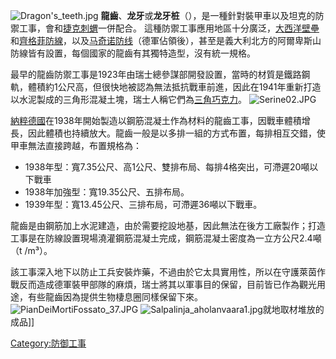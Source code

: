 {{expand|time=2015-12-12T14:02:07+00:00}}
{{unreferenced|time=2015-12-12T14:02:07+00:00}}
[[File:Dragon's_teeth.jpg|right]]
'''龍齒'''、'''龙牙'''或'''龙牙桩'''（{{lang-en|Dragon's teeth}}），是一種針對裝甲車以及坦克的防禦工事，會和[[捷克刺蝟|捷克刺蝟]]一併配合。
這種防禦工事應用地區十分廣泛，[[大西洋壁壘|大西洋壁壘]]和[[齊格菲防線|齊格菲防線]]，以及[[马奇诺防线|马奇诺防线]]（德軍佔領後），甚至是義大利北方的阿爾卑斯山防線皆有設置，每個國家的龍齒有其獨特造型，沒有統一規格。

最早的龍齒防禦工事是1923年由瑞士總參謀部開發設置，當時的材質是鐵路鋼軌，體積約1公尺高，但很快地被認為無法抵抗戰車前進，因此在1941年重新打造以水泥製成的三角形混凝土塊，瑞士人稱它們為[[三角巧克力|三角巧克力]]。
[[File:Serine02.JPG|left]]

[[納粹德國|納粹德國]]在1938年開始製造以鋼筋混凝土作為材料的龍齒工事，因戰車體積增長，因此體積也持續放大。龍齒一般是以多排一組的方式布置，每排相互交錯，使甲車無法直接跨越，布置規格為：
*1938年型：寬7.35公尺、高1公尺、雙排布局、每排4格突出，可滯遲20噸以下戰車
*1938年加強型：寬19.35公尺、五排布局。
*1939年型：寬13.45公尺、三排布局，可滯遲36噸以下戰車。

龍齒是由鋼筋加上水泥建造，由於需要挖設地基，因此無法在後方工廠製作；打造工事是在防線設置現場澆灌鋼筋混凝土完成，鋼筋混凝土密度為一立方公尺2.4噸（t /m³）。

該工事深入地下以防止工兵安裝炸藥，不過由於它太具實用性，所以在守護萊茵作戰反而造成德軍裝甲部隊的麻煩，瑞士將其以軍事目的保留，目前皆已作為觀光用途，有些龍齒因為提供生物棲息圈同樣保留下來。
[[File:PianDeiMortiFossato_37.JPG|right]]
[[File:Salpalinja_aholanvaara1.jpg|right]]就地取材堆放的成品]]

[[Category:防御工事|Category:防御工事]]